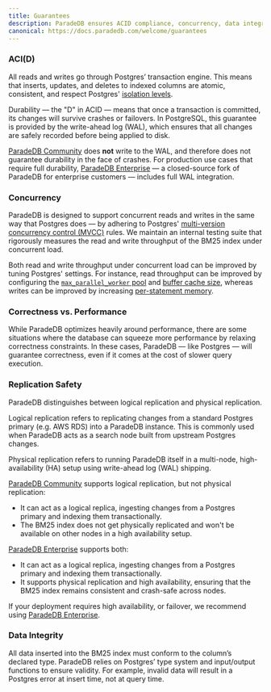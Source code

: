 ```yaml
---
title: Guarantees
description: ParadeDB ensures ACID compliance, concurrency, data integrity, and replication safety
canonical: https://docs.paradedb.com/welcome/guarantees
---
```


### ACI(D)

All reads and writes go through Postgres’ transaction engine. This means that inserts, updates, and deletes to indexed columns are atomic, consistent, and respect Postgres' [isolation levels](https://www.postgresql.org/docs/current/transaction-iso.html).

Durability — the "D" in ACID — means that once a transaction is committed, its changes will survive crashes or failovers. In PostgreSQL, this guarantee is provided by the write-ahead log (WAL), which ensures that all changes are safely recorded before being applied to disk.

[ParadeDB Community](https://github.com/paradedb/paradedb) does **not** write to the WAL, and therefore does not guarantee durability in the face of crashes. For production use cases that require full durability, [ParadeDB Enterprise](/deploy/enterprise) — a closed-source fork of ParadeDB for enterprise customers — includes full WAL integration.

### Concurrency

ParadeDB is designed to support concurrent reads and writes in the same way that Postgres does — by adhering to Postgres' [multi-version
concurrency control (MVCC)](https://www.postgresql.org/docs/current/mvcc.html) rules. We maintain an internal testing suite that rigorously measures the read and write throughput of the BM25
index under concurrent load.

Both read and write throughput under concurrent load can be improved by tuning Postgres' settings. For instance, read throughput can be improved
by configuring the [`max_parallel_worker` pool](/documentation/configuration/read-throughput#raise-parallel-workers) and [buffer cache size](/documentation/configuration/read-throughput#raise-shared-buffers),
whereas writes can be improved by increasing [per-statement memory](/documentation/configuration/write-throughput#increase-memory-for-bulk-updates).

### Correctness vs. Performance

While ParadeDB optimizes heavily around performance, there are some situations where the database can squeeze more performance by relaxing correctness
constraints. In these cases, ParadeDB — like Postgres — will guarantee correctness, even if it comes at the cost of slower query execution.

### Replication Safety

ParadeDB distinguishes between logical replication and physical replication.

Logical replication refers to replicating changes from a standard Postgres primary (e.g. AWS RDS) into a ParadeDB instance. This is commonly used when ParadeDB acts as a search node built from upstream Postgres changes.

Physical replication refers to running ParadeDB itself in a multi-node, high-availability (HA) setup using write-ahead log (WAL) shipping.

[ParadeDB Community](https://github.com/paradedb/paradedb) supports logical replication, but not physical replication:

- It can act as a logical replica, ingesting changes from a Postgres primary and indexing them transactionally.
- The BM25 index does not get physically replicated and won't be available on other nodes in a high availability setup.

[ParadeDB Enterprise](/deploy/enterprise) supports both:

- It can act as a logical replica, ingesting changes from a Postgres primary and indexing them transactionally.
- It supports physical replication and high availability, ensuring that the BM25 index remains consistent and crash-safe across nodes.

If your deployment requires high availability, or failover, we recommend using [ParadeDB Enterprise](/deploy/enterprise).

### Data Integrity

All data inserted into the BM25 index must conform to the column’s declared type. ParadeDB relies on Postgres’ type system and input/output functions to ensure validity. For example, invalid data will result in a Postgres error at insert time, not at query time.
